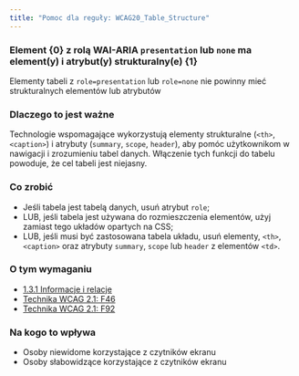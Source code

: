 ```yaml
---
title: "Pomoc dla reguły: WCAG20_Table_Structure"
---
```


<div className="toolHelp">
<Row>
<Column colLg={16} colMd={8} colSm={4} className="toolHead">

### Element {0} z rolą WAI-ARIA `presentation` lub `none` ma element(y) i atrybut(y) strukturalny(e) {1}

<div id="locLevel"></div>

Elementy tabeli z `role=presentation` lub `role=none` nie powinny mieć strukturalnych elementów lub atrybutów


</Column>
</Row>
<Row>
<Column colLg={11} colMd={5} colSm={4} className="toolMain">

### Dlaczego to jest ważne

Technologie wspomagające wykorzystują elementy strukturalne (`<th>`, `<caption>`) i atrybuty (`summary`, `scope`, `header`), aby pomóc użytkownikom w nawigacji i zrozumieniu tabel danych. Włączenie tych funkcji do tabelu powoduje, że cel tabeli jest niejasny.

<div id="locSnippet"></div>

### Co zrobić

 * Jeśli tabela jest tabelą danych, usuń atrybut `role`;
 * LUB, jeśli tabela jest używana do rozmieszczenia elementów, użyj zamiast tego układów opartych na CSS;
 * LUB, jeśli musi być zastosowana tabela układu, usuń elementy, `<th>`, `<caption>` oraz atrybuty `summary`, `scope` lub `header` z elementów `<td>`.
 
 </Column>
<Column colLg={5} colMd={3} colSm={4} className="toolLeft">

### O tym wymaganiu

* [1.3.1 Informacje i relacje](https://wcag.lepszyweb.pl/#info-and-relationships)
* [Technika WCAG 2.1: F46](https://www.w3.org/WAI/WCAG21/Techniques/failures/F46.html)
* [Technika WCAG 2.1: F92](https://www.w3.org/WAI/WCAG21/Techniques/failures/F92.html)

### Na kogo to wpływa

* Osoby niewidome korzystające z czytników ekranu
* Osoby słabowidzące korzystające z czytników ekranu

</Column>
</Row>
</div>

